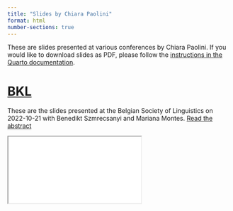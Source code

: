 ```yaml
---
title: "Slides by Chiara Paolini"
format: html
number-sections: true
---
```


These are slides presented at various conferences by Chiara Paolini.
If you would like to download slides as PDF, please follow the [instructions in the Quarto documentation](https://quarto.org/docs/presentations/revealjs/presenting.html#print-to-pdf).

# [BKL](BKL_22/index.qmd){target="_blank"}

These are the slides presented at the Belgian Society of Linguistics on 2022-10-21
with Benedikt Szmrecsanyi and Mariana Montes.
[Read the abstract](BKL_22/abstract.qmd)

<div>

```{=html}
<iframe class="slide-deck" src="BKL_22/index.html"></iframe>
```

</div>

<!-- # [Conference](Conf_dir/index.qmd){target="_blank"} -->

<!-- These are the slides presented at ... -->
<!-- [Read the abstract](Conf_dir/abstract.qmd) -->

<!-- <div> -->

<!-- ```{=html} -->
<!-- <iframe class="slide-deck" src="Conf_dir/index.html"></iframe> -->
<!-- ``` -->

<!-- </div> -->
